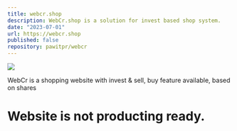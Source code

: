 ```yaml
---
title: webcr.shop
description: WebCr.shop is a solution for invest based shop system.
date: "2023-07-01"
url: https://webcr.shop
published: false
repository: pawitpr/webcr
---
```



[![](https://webcr.shop/is2.png)](https://webcr.shop/resume)

WebCr is a shopping website with invest & sell, buy feature available, based on shares

# Website is not producting ready.